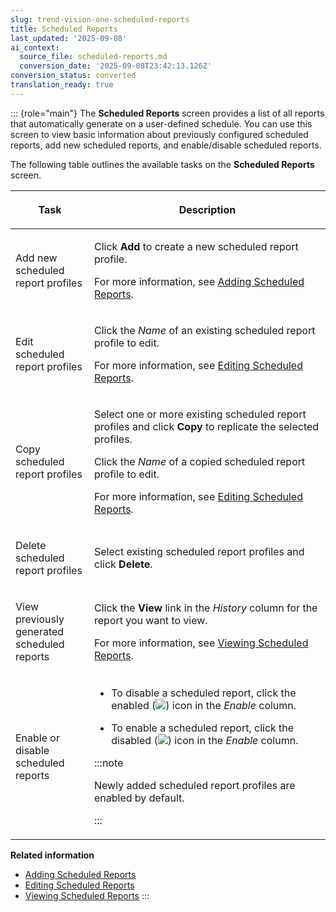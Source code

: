 ```yaml
---
slug: trend-vision-one-scheduled-reports
title: Scheduled Reports
last_updated: '2025-09-08'
ai_context:
  source_file: scheduled-reports.md
  conversion_date: '2025-09-08T23:42:13.126Z'
conversion_status: converted
translation_ready: true
---
```


::: {role="main"}
The **Scheduled Reports** screen provides a list of all reports that automatically generate on a user-defined schedule. You can use this screen to view basic information about previously configured scheduled reports, add new scheduled reports, and enable/disable scheduled reports.

The following table outlines the available tasks on the **Scheduled Reports** screen.

<table>
<colgroup>
<col style="width: 25%" />
<col style="width: 75%" />
</colgroup>
<thead>
<tr>
<th><p>Task</p></th>
<th><p>Description</p></th>
</tr>
</thead>
<tbody>
<tr>
<td><p>Add new scheduled report profiles</p></td>
<td><p>Click <strong>Add</strong> to create a new scheduled report profile.</p>
<p>For more information, see <a href="trend-vision-one-adding-scheduled-reports">Adding Scheduled Reports</a>.</p></td>
</tr>
<tr>
<td><p>Edit scheduled report profiles</p></td>
<td><p>Click the <em>Name</em> of an existing scheduled report profile to edit.</p>
<p>For more information, see <a href="trend-vision-one-editing-scheduled-reports">Editing Scheduled Reports</a>.</p></td>
</tr>
<tr>
<td><p>Copy scheduled report profiles</p></td>
<td><p>Select one or more existing scheduled report profiles and click <strong>Copy</strong> to replicate the selected profiles.</p>
<p>Click the <em>Name</em> of a copied scheduled report profile to edit.</p>
<p>For more information, see <a href="trend-vision-one-editing-scheduled-reports">Editing Scheduled Reports</a>.</p></td>
</tr>
<tr>
<td><p>Delete scheduled report profiles</p></td>
<td><p>Select existing scheduled report profiles and click <strong>Delete</strong>.</p></td>
</tr>
<tr>
<td><p>View previously generated scheduled reports</p></td>
<td><p>Click the <strong>View</strong> link in the <em>History</em> column for the report you want to view.</p>
<p>For more information, see <a href="trend-vision-one-viewing-scheduled-reports">Viewing Scheduled Reports</a>.</p></td>
</tr>
<tr>
<td><p>Enable or disable scheduled reports</p></td>
<td><ul>
<li><p>To disable a scheduled report, click the enabled (<img src="./images/enable=GUID-B00EF00D-D2A0-455F-949C-78C31DC49848=1=en-us=Low.webp" />) icon in the <em>Enable</em> column.</p></li>
<li><p>To enable a scheduled report, click the disabled (<img src="./images/disable=GUID-FB3E363E-6A03-4017-8E1E-86F3BD03D3DE=1=en-us=Low.webp" />) icon in the <em>Enable</em> column.</p></li>
</ul>


:::note

<p>Newly added scheduled report profiles are enabled by default.</p>


:::

</td>
</tr>
</tbody>
</table>

**Related information**

- [Adding Scheduled Reports](adding-scheduled-reports.mdx)
- [Editing Scheduled Reports](editing-scheduled-reports.mdx)
- [Viewing Scheduled Reports](viewing-scheduled-reports.mdx)
:::
